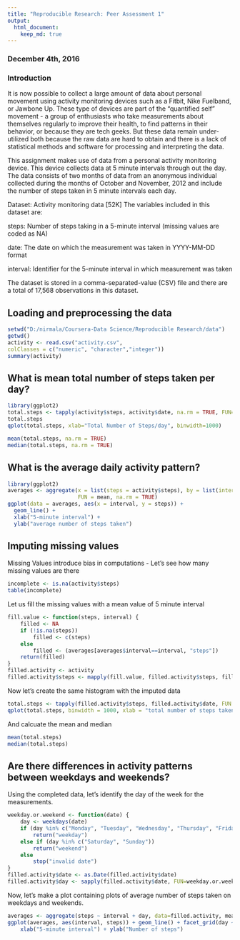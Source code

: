 ```yaml
---
title: "Reproducible Research: Peer Assessment 1"
output: 
  html_document:
    keep_md: true
---
```

### December 4th, 2016 
### Introduction
It is now possible to collect a large amount of data about personal movement using activity monitoring devices such as a Fitbit, Nike Fuelband, or Jawbone Up. These type of devices are part of the “quantified self” movement - a group of enthusiasts who take measurements about themselves regularly to improve their health, to find patterns in their behavior, or because they are tech geeks. But these data remain under-utilized both because the raw data are hard to obtain and there is a lack of statistical methods and software for processing and interpreting the data.

This assignment makes use of data from a personal activity monitoring device. This device collects data at 5 minute intervals through out the day. The data consists of two months of data from an anonymous individual collected during the months of October and November, 2012 and include the number of steps taken in 5 minute intervals each day.

Dataset: Activity monitoring data [52K] The variables included in this dataset are:

steps: Number of steps taking in a 5-minute interval (missing values are coded as NA)

date: The date on which the measurement was taken in YYYY-MM-DD format

interval: Identifier for the 5-minute interval in which measurement was taken

The dataset is stored in a comma-separated-value (CSV) file and there are a total of 17,568 observations in this dataset.

## Loading and preprocessing the data
```r
setwd("D:/nirmala/Coursera-Data Science/Reproducible Research/data")
getwd()
activity <- read.csv("activity.csv",
colClasses = c("numeric", "character","integer"))
summary(activity)
```

## What is mean total number of steps taken per day?
```r
library(ggplot2)
total.steps <- tapply(activity$steps, activity$date, na.rm = TRUE, FUN=sum)
total.steps
qplot(total.steps, xlab="Total Number of Steps/day", binwidth=1000)
```
```r
mean(total.steps, na.rm = TRUE)
median(total.steps, na.rm = TRUE)
```
## What is the average daily activity pattern?
```r
library(ggplot2)
averages <- aggregate(x = list(steps = activity$steps), by = list(interval = activity$interval),
                      FUN = mean, na.rm = TRUE)
ggplot(data = averages, aes(x = interval, y = steps)) +
  geom_line() + 
  xlab("5-minute interval") +
  ylab("average number of steps taken")

```
## Imputing missing values
Missing Values introduce bias in computations - Let's see how many missing values are there
``` r
incomplete <- is.na(activity$steps)
table(incomplete) 
```

Let us fill the missing values with a mean value of 5 minute interval
``` r
fill.value <- function(steps, interval) {
    filled <- NA
    if (!is.na(steps))
        filled <- c(steps)
    else
        filled <- (averages[averages$interval==interval, "steps"])
    return(filled)
}
filled.activity <- activity
filled.activity$steps <- mapply(fill.value, filled.activity$steps, filled.activity$interval)
```

Now let's create the same histogram with the imputed data

``` r
total.steps <- tapply(filled.activity$steps, filled.activity$date, FUN = sum)
qplot(total.steps, binwidth = 1000, xlab = "total number of steps taken each day")
```

And calcuate the mean and median

```r
mean(total.steps)
median(total.steps)
```
## Are there differences in activity patterns between weekdays and weekends?

Using the completed data, let's identify the day of the week for the measurements. 

```r
weekday.or.weekend <- function(date) {
    day <- weekdays(date)
    if (day %in% c("Monday", "Tuesday", "Wednesday", "Thursday", "Friday"))
        return("weekday")
    else if (day %in% c("Saturday", "Sunday"))
        return("weekend")
    else
        stop("invalid date")
}
filled.activity$date <- as.Date(filled.activity$date)
filled.activity$day <- sapply(filled.activity$date, FUN=weekday.or.weekend)
```
Now, let’s make a plot containing plots of average number of steps taken on weekdays and weekends.

```r
averages <- aggregate(steps ~ interval + day, data=filled.activity, mean)
ggplot(averages, aes(interval, steps)) + geom_line() + facet_grid(day ~ .) +
    xlab("5-minute interval") + ylab("Number of steps")
```
